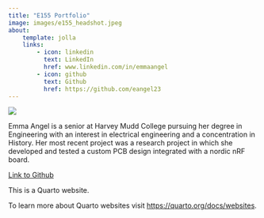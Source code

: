 ```yaml
---
title: "E155 Portfolio"
image: images/e155_headshot.jpeg
about:
    template: jolla
    links:
        - icon: linkedin
          text: LinkedIn
          href: www.linkedin.com/in/emmaangel
        - icon: github
          text: Github
          href: https://github.com/eangel23
---
```

![](images/e155_headshot.jpg)

Emma Angel is a senior at Harvey Mudd College pursuing her degree in Engineering with an interest in electrical engineering and a concentration in History. Her most recent project was a research project in which she developed and tested a custom PCB design integrated with a nordic nRF board.

[Link to Github](https://github.com/eangel23)

This is a Quarto website.

To learn more about Quarto websites visit <https://quarto.org/docs/websites>.
